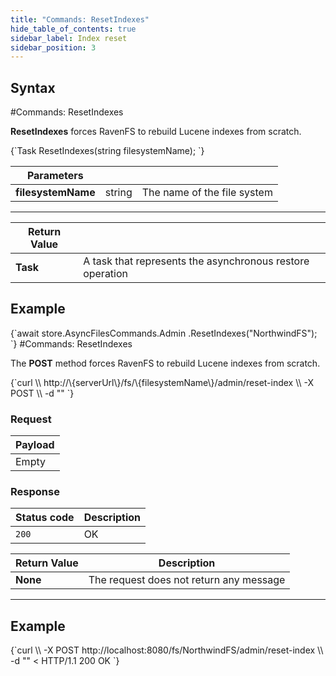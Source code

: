 ```yaml
---
title: "Commands: ResetIndexes"
hide_table_of_contents: true
sidebar_label: Index reset
sidebar_position: 3
---
```





## Syntax
<LanguageSwitcher supportedLanguages={supportedLanguages} />
<LanguageContent language="csharp">
#Commands: ResetIndexes

**ResetIndexes** forces RavenFS to rebuild Lucene indexes from scratch.



<TabItem value="reset_indexes_1" label="reset_indexes_1">
<CodeBlock language="csharp">
{`Task ResetIndexes(string filesystemName);
`}
</CodeBlock>
</TabItem>

| Parameters | | |
| ------------- | ------------- | ----- |
| **filesystemName** | string | The name of the file system |

---

| Return Value | |
| ------------- | ------------- |
| **Task** |  A task that represents the asynchronous restore operation |

## Example

<TabItem value="reset_indexes_2" label="reset_indexes_2">
<CodeBlock language="csharp">
{`await store.AsyncFilesCommands.Admin
	.ResetIndexes("NorthwindFS");
`}
</CodeBlock>
</TabItem>

</LanguageContent>
<LanguageContent language="http">
#Commands: ResetIndexes

The **POST** method forces RavenFS to rebuild Lucene indexes from scratch.



<TabItem value="json" label="json">
<CodeBlock language="json">
{`curl \\
	http://\{serverUrl\}/fs/\{filesystemName\}/admin/reset-index  \\
	-X POST \\
    -d ""
`}
</CodeBlock>
</TabItem>

### Request

| Payload |
| ------- |
| Empty |

### Response

| Status code | Description |
| ----------- | - |
| `200` | OK |

| Return Value | Description |
| ------------- | ------------- |
| **None** | The request does not return any message |

---

## Example

<TabItem value="json" label="json">
<CodeBlock language="json">
{`curl \\
	-X POST http://localhost:8080/fs/NorthwindFS/admin/reset-index \\
    -d ""
< HTTP/1.1 200 OK
`}
</CodeBlock>
</TabItem>

</LanguageContent>

<!---

-->